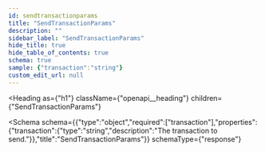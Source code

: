 ```yaml
---
id: sendtransactionparams
title: "SendTransactionParams"
description: ""
sidebar_label: "SendTransactionParams"
hide_title: true
hide_table_of_contents: true
schema: true
sample: {"transaction":"string"}
custom_edit_url: null
---
```



<Heading
  as={"h1"}
  className={"openapi__heading"}
  children={"SendTransactionParams"}
>
</Heading>





<Schema
  schema={{"type":"object","required":["transaction"],"properties":{"transaction":{"type":"string","description":"The transaction to send."}},"title":"SendTransactionParams"}}
  schemaType={"response"}
>
  
</Schema>
            